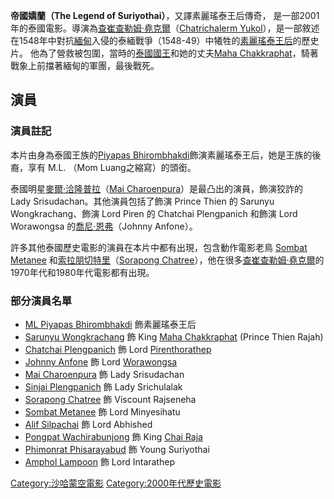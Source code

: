 {{Link style|time=2015-12-12T03:12:08+00:00}}
{{Unreferenced|date=2010年2月}}
{{Infobox film| name = 帝國嬌蘭（素麗瑤泰王后傳奇）
  | image =
  | caption = 
  | director =  [[查崔查勒姆·堯克爾|查崔查勒姆·堯克爾]]（[[:en:Chatrichalerm_Yukol|Chatrichalerm Yukol]]）
  | producer = [[Kamla_Yukol|Kamla Yukol]]<br/> [[Kim_Aubry|Kim Aubry]]
  | writer = [[Sunait_Chutintaranond|Sunait Chutintaranond]]（故事）<br/>[[Chatrichalerm_Yukol|Chatrichalerm Yukol]]（電影劇本）
  | starring = [[Piyapas_Bhirombhakdi|Piyapas Bhirombhakdi]]<br/>[[Sarunyu_Wongkrachang|Sarunyu Wongkrachang]]<br/>[[Chatchai_Plengpanich|Chatchai Plengpanich]]<br/>[[Johnny_Anfone/|Johnny Anfone/]]<br>[[Mai_Charoenpura|Mai Charoenpura]]<br>[[Sorapong_Chatree|Sorapong Chatree]]<br>[[Amphol__Lampoon|Amphol  Lampoon]]
  | music = [[Richard_Harvey_(musician)|Richard Harvey]]<br/>[[Michael_Pärt|Michael Pärt]]（音樂編輯）
  | cinematography = [[Anupap_Buachand|Anupap Buachand]]<br/> [[Stanislav_Dorsic|Stanislav Dorsic]]<br/> 
[[Igor_Luther|Igor Luther]]
  | editing = Chatrichalerm Yukol<br/>[[Patamanadda_Yukol|Patamanadda Yukol]]<br/>[[法蘭西斯·科波拉|法蘭西斯·科波拉]]（美國發行）
  | distributor = [[Sahamongkol_Film_International|Sahamongkol Film International]]（泰國）<br/>[[索尼經典影片|索尼經典影片]]（美國）|
  | released = 2001年8月17日（[[泰國|泰國]]）
  | runtime = 185 分鐘（泰國）<br/> 142 分鐘（美國）
  | language = [[泰語|泰語]]
  | budget = 350,000,000 [[泰銖|泰銖]]（估計）
}}
'''帝國嬌蘭（The Legend of Suriyothai）'''，又譯素麗瑤泰王后傳奇， 是一部2001年的泰國電影。導演為[[查崔查勒姆·堯克爾|查崔查勒姆·堯克爾]]（[[:en:Chatrichalerm_Yukol|Chatrichalerm Yukol]]），是一部敘述在1548年中對抗[[緬甸|緬甸]]入侵的泰緬戰爭（1548-49）中犧牲的[[素麗瑤泰王后|素麗瑤泰王后]]的歷史片。 他為了營救被包圍，當時的[[泰國國王|泰國國王]]和她的丈夫[[Maha_Chakkraphat|Maha Chakkraphat]]，騎著戰象上前擋著緬甸的軍團，最後戰死。 

==演員==
===演員註記===
本片由身為泰國王族的[[Piyapas_Bhirombhakdi|Piyapas Bhirombhakdi]]飾演素麗瑤泰王后，她是王族的後裔，享有 M.L. （Mom Luang之縮寫）的頭銜。

泰國明星[[麥爾·洽隆普拉|麥爾·洽隆普拉]]（[[:en:Mai_Charoenpura|Mai Charoenpura]]）是最凸出的演員，飾演狡詐的 Lady Srisudachan。其他演員包括了飾演 Prince Thien 的 Sarunyu Wongkrachang、飾演 Lord Piren 的 Chatchai Plengpanich 和飾演 Lord Worawongsa 的[[喬尼·恩弗|喬尼·恩弗]]（Johnny Anfone）。

許多其他泰國歷史電影的演員在本片中都有出現，包含動作電影老鳥 [[:en:Sombat_Metanee|Sombat Metanee]] 和[[索拉朋切特里|索拉朋切特里]]（[[:en:Sorapong_Chatree|Sorapong Chatree]]），他在很多[[查崔查勒姆·堯克爾|查崔查勒姆·堯克爾]]的1970年代和1980年代電影都有出現。
===部分演員名單===
*[[Piyapas_Bhirombhakdi|ML Piyapas Bhirombhakdi]] 飾素麗瑤泰王后
*[[Sarunyu_Wongkrachang|Sarunyu Wongkrachang]] 飾 King [[Maha_Chakkraphat|Maha Chakkraphat]] (Prince Thien Rajah) 
*[[Chatchai_Plengpanich|Chatchai Plengpanich]] 飾 Lord [[Maha_Thammarachathirat|Pirenthorathep]] 
*[[Johnny_Anfone|Johnny Anfone]] 飾 Lord [[Worawongsathirat|Worawongsa]] 
*[[Mai_Charoenpura|Mai Charoenpura]] 飾 Lady Srisudachan 
*[[Sinjai_Plengpanich|Sinjai Plengpanich]] 飾 Lady Srichulalak
*[[Sorapong_Chatree|Sorapong Chatree]] 飾 Viscount Rajseneha
*[[Sombat_Metanee|Sombat Metanee]] 飾 Lord Minyesihatu
*[[Alif_Silpachai|Alif Silpachai]] 飾 Lord Abhished
*[[Pongpat_Wachirabunjong|Pongpat Wachirabunjong]] 飾 King [[Chairacha|Chai Raja]]
*[[Phimonrat_Phisarayabud|Phimonrat Phisarayabud]] 飾 Young Suriyothai
*[[Amphol_Lampoon|Amphol Lampoon]] 飾 Lord Intarathep

[[Category:沙哈蒙空電影|Category:沙哈蒙空電影]]
[[Category:2000年代歷史電影|Category:2000年代歷史電影]]
